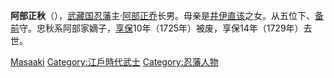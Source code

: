 {{japanese|japanese=阿部 正秋|kana=あべ まさあき|romaji=Abe Masaaki}}

'''阿部正秋'''（{{bd|1700年|（[[元禄|元禄]]13年）|1729年|7月28日（[[享保|享保]]14年7月3日）|}}），[[武藏国|武藏国]][[忍藩|忍藩]]主·[[阿部正乔|阿部正乔]]长男。母亲是[[井伊直该|井伊直该]]之女。从五位下、[[备前国|备前]]守。忠秋系阿部家嫡子，[[享保|享保]]10年（1725年）被废，享保14年（1729年）去世。

{{Japan-Daimyō-stub}}
{{DEFAULTSORT:Abe Masaaki}}

[[Category:阿部氏|Masaaki]]
[[Category:江戶時代武士|Category:江戶時代武士]]
[[Category:忍藩人物|Category:忍藩人物]]